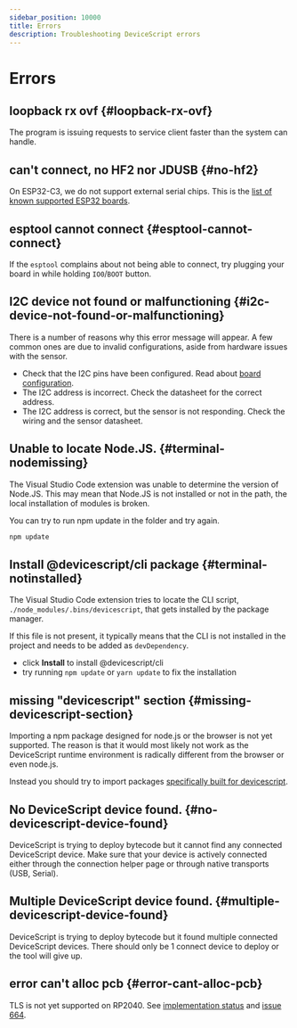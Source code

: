```yaml
---
sidebar_position: 10000
title: Errors
description: Troubleshooting DeviceScript errors
---
```


# Errors

## loopback rx ovf {#loopback-rx-ovf}

The program is issuing requests to service client faster than the system can handle.

## can't connect, no HF2 nor JDUSB {#no-hf2}

On ESP32-C3, we do not support external serial chips. This is the [list of known supported ESP32 boards](/devices/esp32).

## esptool cannot connect {#esptool-cannot-connect}

If the `esptool` complains about not being able to connect, try plugging your board in
while holding `IO0`/`BOOT` button.

## I2C device not found or malfunctioning {#i2c-device-not-found-or-malfunctioning}

There is a number of reasons why this error message will appear. A few common ones
are due to invalid configurations, aside from hardware issues with the sensor.

-   Check that the I2C pins have been configured. Read about [board configuration](/developer/board-configuration).
-   The I2C address is incorrect. Check the datasheet for the correct address.
-   The I2C address is correct, but the sensor is not responding. Check the wiring and the sensor datasheet.

## Unable to locate Node.JS. {#terminal-nodemissing}

The Visual Studio Code extension was unable to determine the version of Node.JS.
This may mean that Node.JS is not installed or not in the path,
the local installation of modules is broken.

You can try to run npm update in the folder and try again.

```bash npm2yarn
npm update
```

## Install @devicescript/cli package {#terminal-notinstalled}

The Visual Studio Code extension tries to locate the
CLI script, `./node_modules/.bins/devicescript`, that gets installed by the package manager.

If this file is not present, it typically means that the CLI is not installed in the project
and needs to be added as `devDependency`.

-   click **Install** to install @devicescript/cli
-   try running `npm update` or `yarn update` to fix the installation

## missing "devicescript" section {#missing-devicescript-section}

Importing a npm package designed for node.js or the browser is not yet supported. The reason is that it would most likely not work
as the DeviceScript runtime environment is radically different from the browser or even node.js.

Instead you should try to import packages [specifically built for devicescript](/developer/packages/custom).

## No DeviceScript device found. {#no-devicescript-device-found}

DeviceScript is trying to deploy bytecode but it cannot find any connected DeviceScript device.
Make sure that your device is actively connected either through the connection helper page or through native transports (USB, Serial).

## Multiple DeviceScript device found. {#multiple-devicescript-device-found}

DeviceScript is trying to deploy bytecode but it found multiple connected DeviceScript devices. There should only be 1 connect device to deploy
or the tool will give up.

## error can't alloc pcb {#error-cant-alloc-pcb}

TLS is not yet supported on RP2040. 
See [implementation status](https://microsoft.github.io/devicescript/devices#implementation-status) 
and [issue 664](https://github.com/microsoft/devicescript/issues/664).